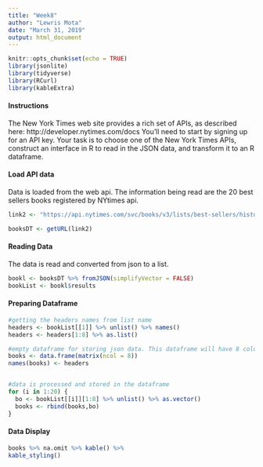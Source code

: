 ```yaml
---
title: "Week8"
author: "Lewris Mota"
date: "March 31, 2019"
output: html_document
---
```


```r
knitr::opts_chunk$set(echo = TRUE)
library(jsonlite)
library(tidyverse)
library(RCurl)
library(kableExtra)
```

#### Instructions

The New York Times web site provides a rich set of APIs, as described here: http://developer.nytimes.com/docs
You’ll need to start by signing up for an API key.
Your task is to choose one of the New York Times APIs, construct an interface in R to read in the JSON data, and
transform it to an R dataframe.

#### Load API data

Data is loaded from the web api. The information being read are the 20 best sellers books registered by NYtimes api.
```r

link2 <- "https://api.nytimes.com/svc/books/v3/lists/best-sellers/history.json?api-key=G1cUkg2rCJr5xWog5sRRnePn1JTtUBCZ"

booksDT <- getURL(link2)

```

#### Reading Data

The data is read and converted from json to a list.
```r

bookl <- booksDT %>% fromJSON(simplifyVector = FALSE)
bookList <- bookl$results 
```

#### Preparing Dataframe
```r

#getting the headers names from list name
headers <- bookList[[1]] %>% unlist() %>% names()
headers <- headers[1:8] %>% as.list()

#empty dataframe for storing json data. This dataframe will have 8 columns.
books <- data.frame(matrix(ncol = 8))
names(books) <- headers


#data is processed and stored in the dataframe
for (i in 1:20) {
  bo <- bookList[[i]][1:8] %>% unlist() %>% as.vector()
  books <- rbind(books,bo)
}

```

#### Data Display


```r
books %>% na.omit %>% kable() %>% 
kable_styling()
```

